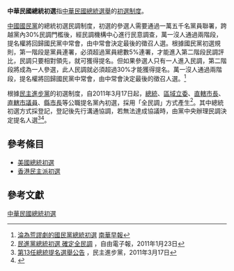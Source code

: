 {{expand|time=2015-01-04}}
'''中華民國總統初選'''指[[中華民國總統選舉|中華民國總統選舉]]的[[初選制度|初選制度]]。

[[中國國民黨|中國國民黨]]的總統初選民調制度，初選的參選人需要通過一萬五千名黨員聯署，跨越黨內30%民調門檻後，經民調機構中心進行民意調查，萬一沒人通過兩階段，提名權將回歸國民黨中常會，由中常會決定最後的徵召人選。根據國民黨初選規則，第一階段是黨員連署，必須超過黨員總數5%連署，才能進入第二階段民調評比，民調只要相對領先，就可獲得提名。但如果參選人只有一人進入民調，第二階段將成為一人參選，此人民調就必須超過30%才能獲得提名。萬一沒人通過兩階段，提名權將回歸國民黨中常會，由中常會決定最後的徵召人選。<ref>[http://www.nanzao.com/tc/opinion/14d7b56f1ee79fc/lun-wei-huang-miu-ju-di-guo-min-dang-zong-tong-chu-xuan 淪為荒謬劇的國民黨總統初選] {{Wayback|url=http://www.nanzao.com/tc/opinion/14d7b56f1ee79fc/lun-wei-huang-miu-ju-di-guo-min-dang-zong-tong-chu-xuan |date=20160304202859 }} [[南華早報|南華早報]]</ref>

根據[[民主進步黨|民主進步黨]]的初選制度，自2011年3月17日起，[[中華民國總統|總統]]、[[立法委員|區域立委]]、[[直轄市_(中華民國)|直轄市長]]、[[議員|直轄市議員]]、[[縣長|縣]][[市長|市長]]等公職提名黨內初選，採用「全民調」方式產生<ref>[http://www.libertytimes.com.tw/2011/new/jan/23/today-t1.htm 民進黨總統初選 確定全民調] {{Wayback|url=http://www.libertytimes.com.tw/2011/new/jan/23/today-t1.htm |date=20110920222820 }}，自由電子報，2011年1月23日</ref>。其中總統初選方式採登記，登記後先行溝通協調，若無法達成協議時，由黨中央辦理民調決定提名人選<ref name="dppA">[http://www.dpp.org.tw/news_content.php?sn=4796 第13任總統提名選舉公告] {{Wayback|url=http://www.dpp.org.tw/news_content.php?sn=4796 |date=20150721193842 }}，民主進步黨，2011年3月17日</ref><ref>{{Cite web |url=http://www.dpp.org.tw/news_content.php?sn=4796 |title=民進黨公告 |accessdate=2020-07-17 |archive-date=2015-07-21 |archive-url=https://web.archive.org/web/20150721193842/http://www.dpp.org.tw/news_content.php?sn=4796 |dead-url=no }}</ref>。

==參考條目==
*[[美國總統初選|美國總統初選]]
*[[香港民主派初選|香港民主派初選]]

==參考文獻==
{{reflist}}

[[Category:中華民國總統初選|]]